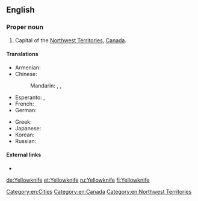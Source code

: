 ==English==

===Proper noun===
{{en-proper noun|head=[[yellow|Yellow]][[knife]]}}

# Capital of the [[Northwest Territories]], [[Canada]].

====Translations====
{{trans-top|capital of the Northwest Territories, Canada}}
* Armenian: {{t|hy|Ելոունայֆ|sc=Armn}}
* Chinese:
*: Mandarin: {{t|cmn|耶洛奈夫|tr=Yēluònàifū|sc=Hani}}, {{t|cmn|黃刀鎮|sc=Hani}}, {{t|cmn|黄刀镇|tr=Huángdāo zhèn|sc=Hani}}
* Esperanto: {{t|eo|Yellowknife}}, {{qualifier|Esperantized}} {{t|eo|Jelonajfo}}
* French: {{t-needed|fr}}
* German: {{t+|de|Yellowknife }}
{{trans-mid}}
* Greek: {{t|el|Γέλοουναϊφ|n}}
* Japanese: {{t|ja|イエローナイフ|tr=Ierōnaifu|sc=Jpan}}
* Korean: {{t|ko|옐로나이프|tr=Yellonaipeu|sc=Kore}}
* Russian: {{t|ru|Йеллоунайф|m|tr=Jéllounajf, Jellounájf|sc=Cyrl}}
{{trans-bottom}}

====External links====
* {{pedialite|lang=en}}

[[Category:en:Cities]]
[[Category:en:Canada]]
[[Category:en:Northwest Territories]]

[[de:Yellowknife]]
[[et:Yellowknife]]
[[ru:Yellowknife]]
[[fi:Yellowknife]]